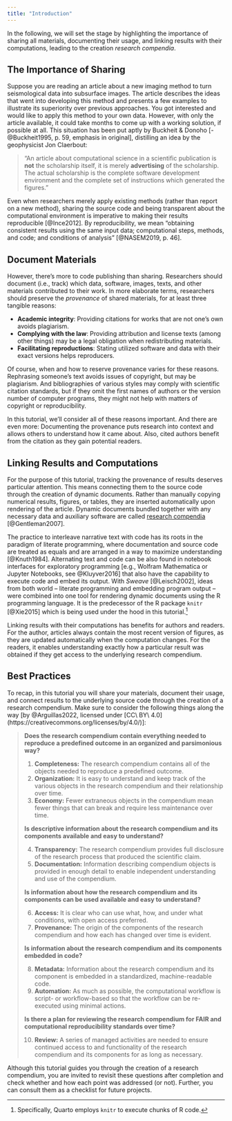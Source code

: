 ```yaml
---
title: "Introduction"
---
```


In the following, we will set the stage by
highlighting the importance of sharing all materials,
documenting their usage,
and linking results with their computations,
leading to the creation _research compendia_.

## The Importance of Sharing

Suppose you are reading an article about a new imaging method
to turn seismological data into subsurface images.
The article describes the ideas that went into developing this method
and presents a few examples to illustrate its superiority over previous approaches.
You got interested and would like to apply this method to your own data.
However, with only the article available, it could take months
to come up with a working solution, if possible at all.
This situation has been put aptly by
Buckheit & Donoho [-@Buckheit1995, p. 59, emphasis in original],
distilling an idea by the geophysicist Jon Claerbout:

> "An article about computational science in a scientific publication
> is __not__ the scholarship itself, it is merely __advertising__ of the scholarship.
The actual scholarship is the complete software development environment
and the complete set of instructions which generated the figures."

Even when researchers merely apply existing methods (rather than report on a new method),
sharing the source code and being transparent about the computational environment
is imperative to making their results reproducible [@Ince2012].
By reproducibility, we mean "obtaining consistent results using the same
input data; computational steps, methods, and code;
and conditions of analysis" [@NASEM2019, p. 46].

## Document Materials

However, there's more to code publishing than sharing.
Researchers should document (i.e., track) which data, software, images, texts,
and other materials contributed to their work.
In more elaborate terms, researchers should preserve the _provenance_ of shared materials,
for at least three tangible reasons:

- **Academic integrity**: Providing citations for works that are not one's own avoids plagiarism.
- **Complying with the law**: Providing attribution and license texts
  (among other things) may be a legal obligation when redistributing materials.
- **Facilitating reproductions**: Stating utilized software and data
  with their exact versions helps reproducers.

Of course, when and how to reserve provenance varies for these reasons.
Rephrasing someone's text avoids issues of copyright, but may be plagiarism.
And bibliographies of various styles may comply with scientific citation standards,
but if they omit the first names of authors or the version number of computer programs,
they might not help with matters of copyright or reproducibility.

In this tutorial, we'll consider all of these reasons important.
And there are even more: Documenting the provenance puts research into context
and allows others to understand how it came about.
Also, cited authors benefit from the citation as they gain potential readers.

## Linking Results and Computations

For the purpose of this tutorial,
tracking the provenance of results deserves particular attention.
This means connecting them to the source code through the creation of dynamic documents.
Rather than manually copying numerical results, figures, or tables,
they are inserted automatically upon rendering of the article.
Dynamic documents bundled together with any necessary data and auxiliary software
are called [research compendia](https://research-compendium.science/) [@Gentleman2007].

The practice to interleave narrative text with code has its roots
in the paradigm of literate programming, where documentation and source code
are treated as equals and are arranged in a way to maximize understanding [@Knuth1984].
Alternating text and code can be also found in notebook interfaces for exploratory programming
[e.g., Wolfram Mathematica or Jupyter Notebooks, see @Kluyver2016]
that also have the capability to execute code and embed its output.
With _Sweave_ [@Leisch2002], ideas from both world
-- literate programming and embedding program output --
were combined into one tool for rendering dynamic documents using the R programming language.
It is the predecessor of the R package `knitr` [@Xie2015]
which is being used under the hood in this tutorial.[^knitr]

[^knitr]: Specifically, Quarto employs `knitr` to execute chunks of R code.

Linking results with their computations has benefits for authors and readers.
For the author, articles always contain the most recent version of figures,
as they are updated automatically when the computation changes.
For the readers, it enables understanding exactly how a particular result was obtained
if they get access to the underlying research compendium.

## Best Practices

To recap, in this tutorial you will share your materials, document their usage,
and connect results to the underlying source code through the creation of a research compendium.
Make sure to consider the following things along the way
[by @Arguillas2022, licensed under [CC\ BY\ 4.0](https://creativecommons.org/licenses/by/4.0/)]:

> __Does the research compendium contain everything needed to reproduce a
> predefined outcome in an organized and parsimonious way?__
> 
> 1. __Completeness:__ The research compendium contains all of the objects
>    needed to reproduce a predefined outcome.
> 2. __Organization:__ It is easy to understand and keep track of the various
>    objects in the research compendium and their relationship over time.
> 3. __Economy:__ Fewer extraneous objects in the compendium mean fewer things
>    that can break and require less maintenance over time.
> 
> __Is descriptive information about the research compendium and its components
> available and easy to understand?__
> 
> 4. __Transparency:__ The research compendium provides full disclosure of
>    the research process that produced the scientific claim.
> 5. __Documentation:__ Information describing compendium objects is provided
>    in enough detail to enable independent understanding and use of the compendium.
> 
> __Is information about how the research compendium and its components
> can be used available and easy to understand?__
> 
> 6. __Access:__ It is clear who can use what, how, and under what conditions,
>    with open access preferred.
> 7. __Provenance:__ The origin of the components of the research compendium
>    and how each has changed over time is evident.
> 
> __Is information about the research compendium and its components embedded in code?__
> 
> 8. __Metadata:__ Information about the research compendium and its component
>    is embedded in a standardized, machine-readable code.
> 9. __Automation:__ As much as possible, the computational workflow is script-
>    or workflow-based so that the workflow can be re-executed using minimal actions.
> 
> __Is there a plan for reviewing the research compendium for FAIR
> and computational reproducibility standards over time?__
> 
> 10. __Review:__ A series of managed activities are needed to ensure
>    continued access to and functionality of the research compendium and its components for as long as necessary.

Although this tutorial guides you through the creation of a research compendium,
you are invited to revisit these questions after completion and check
whether and how each point was addressed (or not).
Further, you can consult them as a checklist for future projects.
